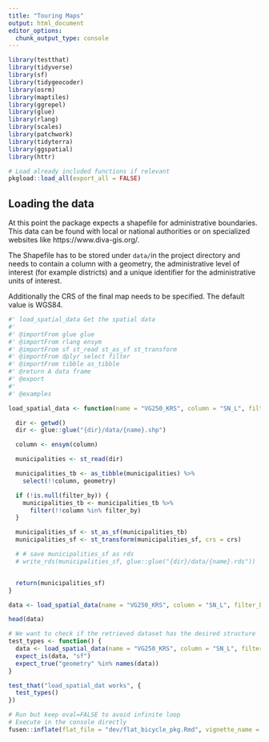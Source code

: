 ```yaml
---
title: "Touring Maps"
output: html_document
editor_options: 
  chunk_output_type: console
---
```


```r
library(testthat)
library(tidyverse)
library(sf)
library(tidygeocoder)
library(osrm)
library(maptiles)
library(ggrepel)
library(glue)
library(rlang)
library(scales)
library(patchwork)
library(tidyterra)
library(ggspatial)
library(httr)
```

<!--
 You need to run the 'description' chunk in the '0-dev_history.Rmd' file before continuing your code there.
-->

```r
# Load already included functions if relevant
pkgload::load_all(export_all = FALSE)
```

## Loading the data

At this point the package expects a shapefile for administrative boundaries. This data can be found
with local or national authorities or on specialized websites like https://www.diva-gis.org/.

 The Shapefile has to be stored under `data/`in the project directory and needs to contain a column with
 a geometry, the administrative level of interest (for example districts) and a unique identifier for the 
 administrative units of interest.

 Additionally the CRS of the final map needs to be specified. The default value is WGS84.

```r
#' load_spatial_data Get the spatial data
#'
#' @importFrom glue glue
#' @importFrom rlang ensym
#' @importFrom sf st_read st_as_sf st_transform
#' @importFrom dplyr select filter
#' @importFrom tibble as_tibble
#' @return A data frame
#' @export
#'
#' @examples

load_spatial_data <- function(name = "VG250_KRS", column = "SN_L", filter_by = NULL, crs = 25832) {

  dir <- getwd()
  dir <- glue::glue("{dir}/data/{name}.shp")

  column <- ensym(column)

  municipalities <- st_read(dir)

  municipalities_tb <- as_tibble(municipalities) %>%
    select(!!column, geometry)

  if (!is.null(filter_by)) {
    municipalities_tb <- municipalities_tb %>%
      filter(!!column %in% filter_by)
  }

  municipalities_sf <- st_as_sf(municipalities_tb)
  municipalities_sf <- st_transform(municipalities_sf, crs = crs)

  # # save municipalities_sf as rds
  # write_rds(municipalities_sf, glue::glue("{dir}/data/{name}.rds"))


  return(municipalities_sf)
}
```


```r
data <- load_spatial_data(name = "VG250_KRS", column = "SN_L", filter_by = NULL, crs = 25832)

head(data)
```

```r
# We want to check if the retrieved dataset has the desired structure
test_types <- function() {
  data <- load_spatial_data(name = "VG250_KRS", column = "SN_L", filter_by = NULL, crs = 25832)
  expect_is(data, "sf") 
  expect_true("geometry" %in% names(data))
}

test_that("load_spatial_dat works", {
  test_types()
})
```

```r
# Run but keep eval=FALSE to avoid infinite loop
# Execute in the console directly
fusen::inflate(flat_file = "dev/flat_bicycle_pkg.Rmd", vignette_name = "Minimal")
```
